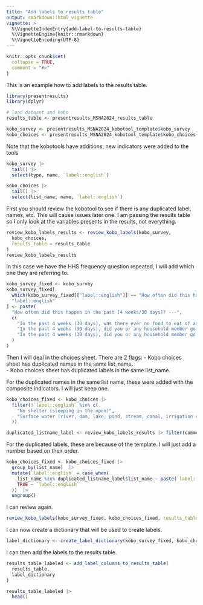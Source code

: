 ```yaml
---
title: "Add labels to results table"
output: rmarkdown::html_vignette
vignette: >
  %\VignetteIndexEntry{add-label-to-results-table}
  %\VignetteEngine{knitr::rmarkdown}
  %\VignetteEncoding{UTF-8}
---
```


```r
knitr::opts_chunk$set(
  collapse = TRUE,
  comment = "#>"
)
```

This is an example how to add labels to the results table.

```r
library(presentresults)
library(dplyr)
```

```r
# load dataset and kobo
results_table <- presentresults_MSNA2024_results_table

kobo_survey <- presentresults_MSNA2024_kobotool_template$kobo_survey
kobo_choices <- presentresults_MSNA2024_kobotool_template$kobo_choices
```
Note that the kobotools have additions, new indicators were added to the tools
```r
kobo_survey |>
  tail() |>
  select(type, name, `label::english`)
```


```r
kobo_choices |>
  tail() |>
  select(list_name, name, `label::english`)
```

First you should review the kobotool to see if there is any duplicated label, names, etc. This will cause issues later one. I am passing the results table so I only look at the variables presents in the results, not everything.

```r
review_kobo_labels_results <- review_kobo_labels(kobo_survey,
  kobo_choices,
  results_table = results_table
)
review_kobo_labels_results
```

In this case we have the HHS frequency question repeated, I will add which one they are referring to.

```r
kobo_survey_fixed <- kobo_survey
kobo_survey_fixed[
  which(kobo_survey_fixed[["label::english"]] == "How often did this happen in the past [4 weeks/30 days]?"),
  "label::english"
] <- paste(
  "How often did this happen in the past [4 weeks/30 days]? ---",
  c(
    "In the past 4 weeks (30 days), was there ever no food to eat of any kind in your house because of lack of resources to get food?",
    "In the past 4 weeks (30 days), did you or any household member go to sleep at night hungry because there was not enough food?",
    "In the past 4 weeks (30 days), did you or any household member go a whole day or night without eating anything at all because there was not enough food?"
  )
)
```


Then I will deal in the choices sheet. There are 2 flags:
- Kobo choices sheet has duplicated names in the same list_name.	
- Kobo choices sheet has duplicated labels in the same list_name.	

For the duplicated names in the same list name, these were added with the composite indicators. I will just keep one.
```r
kobo_choices_fixed <- kobo_choices |>
  filter(!`label::english` %in% c(
    "No shelter (sleeping in the open)",
    "Surface water (river, dam, lake, pond, stream, canal, irrigation channel)"
  ))

duplicated_listname_label <- review_kobo_labels_results |> filter(comments == "Kobo choices sheet has duplicated labels in the same list_name.")
```

For the duplicated labels, these are because of the template. I will just add a number based on their order.
```r
kobo_choices_fixed <- kobo_choices_fixed |>
  group_by(list_name)  |> 
  mutate(`label::english` = case_when(
    list_name %in% duplicated_listname_label$list_name ~ paste(`label::english`, row_number()),
    TRUE ~ `label::english`
  ))  |> 
  ungroup()
```

I can review again.
```r
review_kobo_labels(kobo_survey_fixed, kobo_choices_fixed, results_table = results_table)
```

I can now create a dictionary that will be used to create labels.
```r
label_dictionary <- create_label_dictionary(kobo_survey_fixed, kobo_choices_fixed, results_table = results_table)
```

I can then add the labels to the results table.
```r
results_table_labeled <- add_label_columns_to_results_table(
  results_table,
  label_dictionary
)

results_table_labeled |> 
  head()
```
